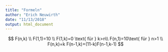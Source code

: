 ```yaml
---
title: "Formeln"
author: "Erich Neuwirth"
date: "11/13/2018"
output: html_document
---
```


$$
F(n,k) \\
F(1,1)=10 \\
F(1,k)=0 \text{ für } k>n\\
F(n,1)=10\text{ für } n>1 \\
F(n,k)=k F(n-1,k)+(11-k)F(n-1,k-1)
$$